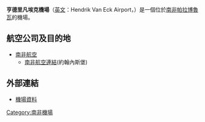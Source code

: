 {{Unreferenced|time=2019-01-20T20:57:57+00:00}}
{{Infobox airport
| name          = 亨德里凡埃克機場<br>{{lang|en|Hendrik Van Eck Airport}}
| opened        = 
| type          = 民用
| operator      = 
| location      = [[南非|南非]][[帕拉博魯瓦|帕拉博魯瓦]]
| elevation-m   = 436
| IATA          = PHW
| ICAO          = FAPH
| coordinates   = {{coord|23|56.2|S|031|09.3|E|region:ZA-LP|display=inline,title}}
| pushpin_map   = South Africa Limpopo
| pushpin_label = PHW
| website       = 
| r1-number     = 1/19
| r1-length-f   = 4,505
| r1-length-m   = 1,373
| r1-surface    = 柏油
| footnotes     = 
}}
'''亨德里凡埃克機場'''（[[英文|英文]]：Hendrik Van Eck Airport，{{airport codes|PHW|FAPH}}）是一個位於[[南非|南非]][[帕拉博魯瓦|帕拉博魯瓦]]的機場。

==航空公司及目的地==
*[[南非航空|南非航空]]
**[[南非航空連結|南非航空連結]](約翰內斯堡)
==外部連結==
*[https://web.archive.org/web/20081025023234/http://www.airport-information.org/ZA/PHW/ 機場資料]

[[Category:南非機場|Category:南非機場]]